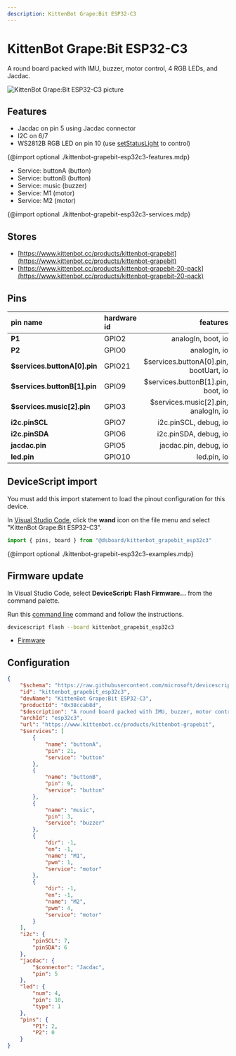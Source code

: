 ```yaml
---
description: KittenBot Grape:Bit ESP32-C3
---
```

# KittenBot Grape:Bit ESP32-C3


A round board packed with IMU, buzzer, motor control, 4 RGB LEDs, and Jacdac.


![KittenBot Grape:Bit ESP32-C3 picture](https://microsoft.github.io/jacdac-docs/images/devices/kittenbot/grapebitv10.catalog.jpg)

## Features

-  Jacdac on pin 5 using Jacdac connector
-  I2C on 6/7
-  WS2812B RGB LED on pin 10  (use [setStatusLight](/developer/status-light) to control)

{@import optional ./kittenbot-grapebit-esp32c3-features.mdp}

-  Service: buttonA (button)
-  Service: buttonB (button)
-  Service: music (buzzer)
-  Service: M1 (motor)
-  Service: M2 (motor)

{@import optional ./kittenbot-grapebit-esp32c3-services.mdp}


## Stores

-  [https://www.kittenbot.cc/products/kittenbot-grapebit](https://www.kittenbot.cc/products/kittenbot-grapebit)
-  [https://www.kittenbot.cc/products/kittenbot-grapebit-20-pack](https://www.kittenbot.cc/products/kittenbot-grapebit-20-pack)

## Pins

| pin name | hardware id | features |
|:---------|:------------|---------:|
| **P1** |  GPIO2 |  analogIn,  boot,  io |
| **P2** |  GPIO0 |  analogIn,  io |
| **$services.buttonA[0].pin** |  GPIO21 |  $services.buttonA[0].pin,  bootUart,  io |
| **$services.buttonB[1].pin** |  GPIO9 |  $services.buttonB[1].pin,  boot,  io |
| **$services.music[2].pin** |  GPIO3 |  $services.music[2].pin,  analogIn,  io |
| **i2c.pinSCL** |  GPIO7 |  i2c.pinSCL,  debug,  io |
| **i2c.pinSDA** |  GPIO6 |  i2c.pinSDA,  debug,  io |
| **jacdac.pin** |  GPIO5 |  jacdac.pin,  debug,  io |
| **led.pin** |  GPIO10 |  led.pin,  io |



## DeviceScript import


You must add this import statement to load 
the pinout configuration for this device.

In [Visual Studio Code](/getting-started/vscode),
click the **wand** icon on the file menu and 
select "KittenBot Grape:Bit ESP32-C3".

```ts
import { pins, board } from "@dsboard/kittenbot_grapebit_esp32c3"
```

{@import optional ./kittenbot-grapebit-esp32c3-examples.mdp}

## Firmware update

In Visual Studio Code,
select **DeviceScript: Flash Firmware...** from the command palette.
        
Run this [command line](/api/cli) command and follow the instructions.

```bash
devicescript flash --board kittenbot_grapebit_esp32c3
```


- [Firmware](https://github.com/microsoft/devicescript-esp32/releases/latest/download/devicescript-esp32c3-kittenbot_grapebit_esp32c3-0x0.bin)

## Configuration

```json title="kittenbot_grapebit_esp32c3.json"
{
    "$schema": "https://raw.githubusercontent.com/microsoft/devicescript-esp32/main/boards/esp32deviceconfig.schema.json",
    "id": "kittenbot_grapebit_esp32c3",
    "devName": "KittenBot Grape:Bit ESP32-C3",
    "productId": "0x38ccab8d",
    "$description": "A round board packed with IMU, buzzer, motor control, 4 RGB LEDs, and Jacdac.",
    "archId": "esp32c3",
    "url": "https://www.kittenbot.cc/products/kittenbot-grapebit",
    "$services": [
        {
            "name": "buttonA",
            "pin": 21,
            "service": "button"
        },
        {
            "name": "buttonB",
            "pin": 9,
            "service": "button"
        },
        {
            "name": "music",
            "pin": 3,
            "service": "buzzer"
        },
        {
            "dir": -1,
            "en": -1,
            "name": "M1",
            "pwm": 1,
            "service": "motor"
        },
        {
            "dir": -1,
            "en": -1,
            "name": "M2",
            "pwm": 4,
            "service": "motor"
        }
    ],
    "i2c": {
        "pinSCL": 7,
        "pinSDA": 6
    },
    "jacdac": {
        "$connector": "Jacdac",
        "pin": 5
    },
    "led": {
        "num": 4,
        "pin": 10,
        "type": 1
    },
    "pins": {
        "P1": 2,
        "P2": 0
    }
}
```
